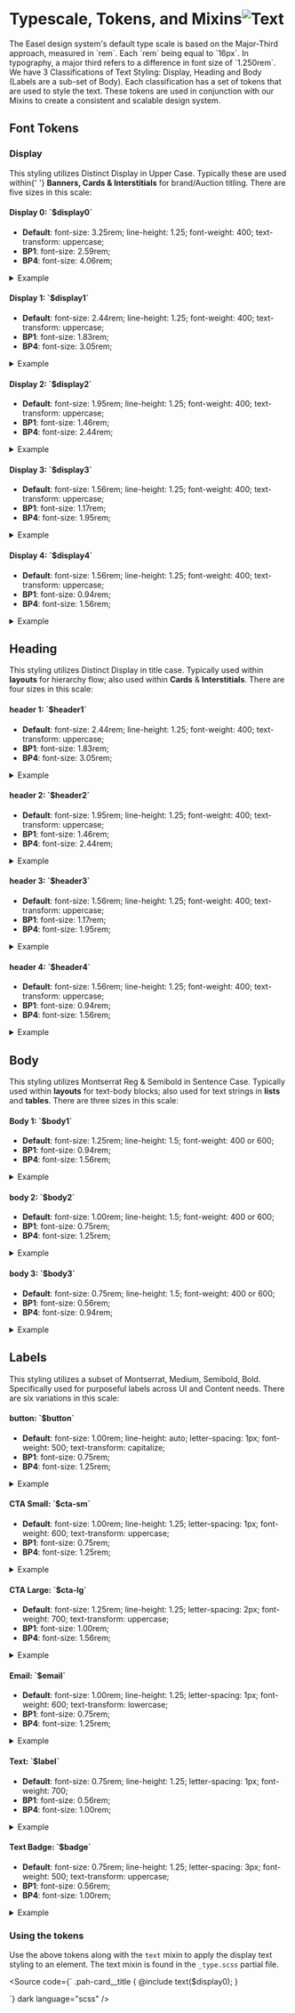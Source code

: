 
<Meta title="Design/Type Tokens" />

<main className="sb-unstyled doc-wrapper type-tokens">
<h1 className="h1">Typescale, Tokens, and Mixins<img src={Comments} alt="Text" /></h1>

<span className="p">
  The Easel design system's default type scale is based on the Major-Third approach, measured in `rem`. Each `rem` being
  equal to `16px`. In typography, a major third refers to a difference in font size of `1.250rem`.
</span>
<span className="p">
We have 3
Classifications of Text Styling: Display, Heading and Body (Labels are a sub-set of Body). Each classification has a
set of tokens that are used to style the text. These tokens are used in conjunction with our Mixins to create a
consistent and scalable design system.

</span>

## <span className="h2">Font Tokens</span>

### <span className="h3">Display</span>

<span className="p">
  This styling utilizes Distinct Display in Upper Case. Typically these are used within{' '}
  <strong>Banners, Cards & Interstitials</strong>
  for brand/Auction titling. There are five sizes in this scale:
</span>
<h4 className="h4">
  Display 0: <span className="token">`$display0`</span>
</h4>

- **Default**:
  <span className="property">font-size:</span> 3.25rem;
  <span className="property">line-height:</span> 1.25;
  <span className="property">font-weight:</span> 400;
  <span className="property">text-transform:</span> uppercase;
- **BP1**: <span className="property">font-size:</span> 2.59rem;
- **BP4**: <span className="property">
  font-size:
  </span> 4.06rem;

<details>
  <summary>Example</summary>

```scss
@include text($display0);
```

  <span className="example example--d0">example</span>
</details>

<h4 className="h4">
  Display 1: <span className="token">`$display1`</span>
</h4>

- **Default**:
  <span className="property">font-size:</span> 2.44rem;
  <span className="property"> line-height:</span> 1.25;
  <span className="property">font-weight:</span> 400;
  <span className="property"> text-transform:</span> uppercase;
- **BP1**: <span className="property">font-size:</span> 1.83rem;
- **BP4**: <span className="property">
  font-size:
  </span> 3.05rem;

<details>
  <summary>Example</summary>

```scss
@include text($display1);
```

  <span className="example example--d1">example</span>
</details>

<h4 className="h4">
  Display 2: <span className="token">`$display2`</span>
</h4>

- **Default**:
  <span className="property">font-size:</span> 1.95rem;
  <span className="property"> line-height: </span> 1.25;
  <span className="property">font-weight:</span> 400;
  <span className="property">text-transform:</span> uppercase;
- **BP1**: <span className="property">font-size:</span> 1.46rem;
- **BP4**: <span className="property">
  font-size:
  </span> 2.44rem;

<details>
  <summary>Example</summary>

```scss
@include text($display2);
```

  <span className="example example--d2">example</span>
</details>

<h4 className="h4">
  Display 3: <span className="token">`$display3`</span>
</h4>

- **Default**:
  <span className="property">font-size:</span> 1.56rem;
  <span className="property"> line-height: </span> 1.25;
  <span className="property">font-weight:</span> 400;
  <span className="property">text-transform:</span> uppercase;
- **BP1**: <span className="property">font-size:</span> 1.17rem;
- **BP4**: <span className="property">
  font-size:
  </span> 1.95rem;

<details>
  <summary>Example</summary>

```scss
@include text($display3);
```

  <span className="example example--d3">example</span>
</details>

<h4 id="display-size-4" className="h4">
  Display 4: <span className="token">`$display4`</span>
</h4>

- **Default**:
  <span className="property">font-size:</span> 1.56rem;
  <span className="property">line-height:</span> 1.25;
  <span className="property">font-weight:</span> 400;
  <span className="property">text-transform:</span> uppercase;
- **BP1**: <span className="property">font-size:</span> 0.94rem;
- **BP4**: <span className="property">
  font-size:
  </span> 1.56rem;

<details>
  <summary>Example</summary>

```scss
@include text($display4);
```

  <span className="example example--d4">example</span>
</details>

## <span className="h3">Heading</span>

<span className="p">
  This styling utilizes Distinct Display in title case. Typically used within <strong>layouts</strong> for hierarchy
  flow; also used within <strong>Cards</strong> & <strong>Interstitials</strong>. There are four sizes in this scale:
</span>

<h4 className="h4">
  header 1: <span className="token">`$header1`</span>
</h4>

- **Default**:
  <span className="property">font-size:</span> 2.44rem;
  <span className="property"> line-height:</span> 1.25;
  <span className="property">font-weight:</span> 400;
  <span className="property">text-transform:</span> uppercase;
- **BP1**: <span className="property">font-size:</span> 1.83rem;
- **BP4**: <span className="property">
  font-size:
  </span> 3.05rem;

<details>
  <summary>Example</summary>

```scss
@include text($header1);
```

  <span className="example example--h1">example</span>
</details>

<h4 className="h4">
  header 2: <span className="token">`$header2`</span>
</h4>

- **Default**:
  <span className="property">font-size:</span> 1.95rem;
  <span className="property">line-height: </span> 1.25;
  <span className="property">font-weight:</span> 400;
  <span className="property">text-transform:</span> uppercase;
- **BP1**: <span className="property">font-size:</span> 1.46rem;
- **BP4**: <span className="property">
  font-size:
  </span> 2.44rem;

<details>
  <summary>Example</summary>

```scss
@include text($header2);
```

  <span className="example example--h2">example</span>
</details>

<h4 className="h4">
  header 3: <span className="token">`$header3`</span>
</h4>

- **Default**:
  <span className="property">font-size:</span> 1.56rem;
  <span className="property">line-height: </span> 1.25;
  <span className="property">font-weight:</span> 400;
  <span className="property">text-transform:</span> uppercase;
- **BP1**: <span className="property">font-size:</span> 1.17rem;
- **BP4**: <span className="property">
  font-size:
  </span> 1.95rem;

<details>
  <summary>Example</summary>

```scss
@include text($header3);
```

  <span className="example example--h3">example</span>
</details>
 
<h4 id="header-size-4" className="h4">
  header 4: <span className="token">`$header4`</span>
</h4>

- **Default**:
  <span className="property">font-size:</span> 1.56rem;
  <span className="property"> line-height:</span> 1.25;
  <span className="property">font-weight:</span> 400;
  <span className="property">text-transform:</span> uppercase;
- **BP1**: <span className="property">font-size:</span> 0.94rem;
- **BP4**: <span className="property">
  font-size:
  </span> 1.56rem;

<details>
  <summary>Example</summary>

```scss
@include text($header4);
```

  <span className="example example--h4">example</span>
</details>

## <span className="h3">Body</span>

<span className="p">
  This styling utilizes Montserrat Reg & Semibold in Sentence Case. Typically used within <strong>layouts</strong> for
  text-body blocks; also used for text strings in <strong>lists</strong> and <strong>tables</strong>. There are three
  sizes in this scale:
</span>

<h4 className="h4">
  Body 1: <span className="token">`$body1`</span>
</h4>

- **Default**: <span className="property">font-size:</span> 1.25rem; <span className="property">
  line-height:
  </span> 1.5; <span className="property">font-weight:</span> 400 or 600;
- **BP1**: <span className="property">font-size:</span> 0.94rem;
- **BP4**: <span className="property">
  font-size:
  </span> 1.56rem;

<details>
  <summary>Example</summary>

```scss
@include text($body);
```

  <span className="example example--p1">example</span>
</details>

<h4 className="h4">
  body 2: <span className="token">`$body2`</span>
</h4>

- **Default**: <span className="property">font-size:</span> 1.00rem; <span className="property">
  line-height:
  </span> 1.5; <span className="property">font-weight:</span> 400 or 600;
- **BP1**: <span className="property">font-size:</span> 0.75rem;
- **BP4**: <span className="property">
  font-size:
  </span> 1.25rem;

<details>
  <summary>Example</summary>

```scss
@include text($body2);
```

  <span className="example example--p2">example</span>
</details>

<h4 className="h4">
  body 3: <span className="token">`$body3`</span>
</h4>

- **Default**: <span className="property">font-size:</span> 0.75rem; <span className="property">
  line-height:
  </span> 1.5; <span className="property">font-weight:</span> 400 or 600;
- **BP1**: <span className="property">font-size:</span> 0.56rem;
- **BP4**: <span className="property">
  font-size:
  </span> 0.94rem;

<details>
  <summary>Example</summary>

```scss
@include text($body3);
```

  <span className="example example--p3">example</span>
</details>

## <span className="h3">Labels</span>

<span className="p">
  This styling utilizes a subset of Montserrat, Medium, Semibold, Bold. Specifically used for purposeful labels across
  UI and Content needs. There are six variations in this scale:
</span>

<h4 className="h4">
  button: <span className="token">`$button`</span>
</h4>

- **Default**: <span className="property">font-size:</span> 1.00rem; <span className="property">
  line-height:
  </span> auto; <span className="property">letter-spacing:</span> 1px; <span className="property">font-weight:</span> 500; <span className="property">text-transform:</span> capitalize;
- **BP1**: <span className="property">font-size:</span> 0.75rem;
- **BP4**: <span className="property">
  font-size:
  </span> 1.25rem;

<details>
  <summary>Example</summary>

```scss
@include text($button);
```

  <span className="example example--button">example</span>
</details>

<h4 className="h4">
  CTA Small: <span className="token">`$cta-sm`</span>
</h4>

- **Default**: <span className="property">font-size:</span> 1.00rem; <span className="property">
  line-height:
  </span> 1.25; <span className="property">letter-spacing:</span> 1px; <span className="property">font-weight:</span> 600; <span className="property">text-transform:</span> uppercase;
- **BP1**: <span className="property">font-size:</span> 0.75rem;
- **BP4**: <span className="property">
  font-size:
  </span> 1.25rem;

<details>
  <summary>Example</summary>

```scss
@include text($cta-sm);
```

  <span className="example example--cta-sm">example</span>
</details>

<h4 className="h4">
  CTA Large: <span className="token">`$cta-lg`</span>
</h4>

- **Default**: <span className="property">font-size:</span> 1.25rem; <span className="property">
  line-height:
  </span> 1.25; <span className="property">letter-spacing:</span> 2px; <span className="property">font-weight:</span> 700; <span className="property">text-transform:</span> uppercase;
- **BP1**: <span className="property">font-size:</span> 1.00rem;
- **BP4**: <span className="property">
  font-size:
  </span> 1.56rem;

<details>
  <summary>Example</summary>

```scss
@include text($cta-lg);
```

  <span className="example example--cta-lg">example</span>
</details>

<h4 className="h4">
  Email: <span className="token">`$email`</span>
</h4>

- **Default**: <span className="property">font-size:</span> 1.00rem; <span className="property">
  line-height:
  </span> 1.25; <span className="property">letter-spacing:</span> 1px; <span className="property">font-weight:</span> 600; <span className="property">text-transform:</span> lowercase;
- **BP1**: <span className="property">font-size:</span> 0.75rem;
- **BP4**: <span className="property">
  font-size:
  </span> 1.25rem;

<details>
  <summary>Example</summary>

```scss
@include text($email);
```

  <span className="example example--email">JDoe@Phillips.com</span>
</details>

<h4 className="h4">
  Text: <span className="token">`$label`</span>
</h4>

- **Default**: <span className="property">font-size:</span> 0.75rem; <span className="property">
  line-height:
  </span> 1.25; <span className="property">letter-spacing:</span> 1px; <span className="property">font-weight:</span> 700;
- **BP1**: <span className="property">font-size:</span> 0.56rem;
- **BP4**: <span className="property">
  font-size:
  </span> 1.00rem;

<details>
  <summary>Example</summary>

```scss
@include text($label);
```

  <span className="example example--label">example</span>
</details>

<h4 className="h4">
  Text Badge: <span className="token">`$badge`</span>
</h4>

- **Default**: <span className="property">font-size:</span> 0.75rem; <span className="property">
  line-height:
  </span> 1.25; <span className="property">letter-spacing:</span> 3px; <span className="property">font-weight:</span> 500; <span className="property">text-transform:</span> uppercase;
- **BP1**: <span className="property">font-size:</span> 0.56rem;
- **BP4**: <span className="property">
  font-size:
  </span> 1.00rem;

<details>
  <summary>Example</summary>

```scss
@include text($badge);
```

  <span className="example example--badge">example</span>
</details>

### <span className="h2">Using the tokens</span>

Use the above tokens along with the `text` mixin to apply the display text styling to an element. The text mixin is found in the `_type.scss` partial file.

<Source code={`
.pah-card__title {
  @include text($display0);
}

`} dark language="scss" />

</main>
